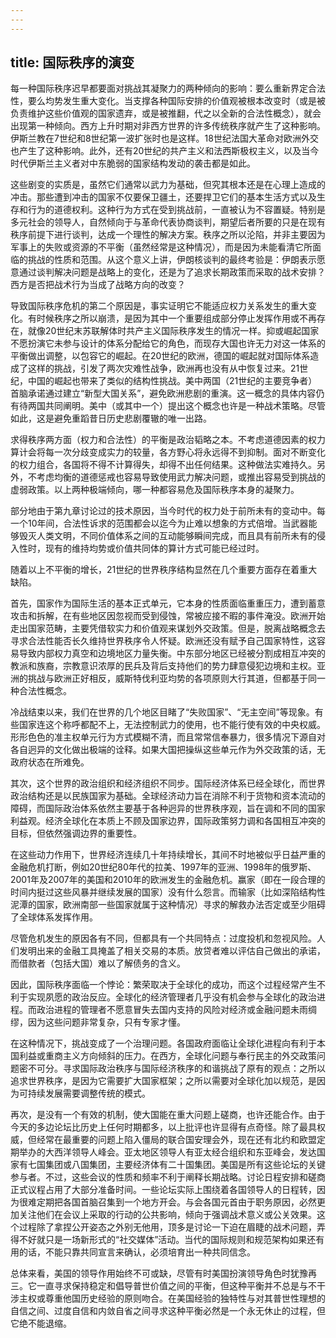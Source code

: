 ```yaml
---
---
---
```

title: 国际秩序的演变
---



每一种国际秩序迟早都要面对挑战其凝聚力的两种倾向的影响：要么重新界定合法性，要么均势发生重大变化。当支撑各种国际安排的价值观被根本改变时（或是被负责维护这些价值观的国家遗弃，或是被推翻，代之以全新的合法性概念），就会出现第一种倾向。西方上升时期对非西方世界的许多传统秩序就产生了这种影响。伊斯兰教在7世纪和8世纪第一波扩张时也是这样。18世纪法国大革命对欧洲外交也产生了这种影响。此外，还有20世纪的共产主义和法西斯极权主义，以及当今时代伊斯兰主义者对中东脆弱的国家结构发动的袭击都是如此。

这些剧变的实质是，虽然它们通常以武力为基础，但究其根本还是在心理上造成的冲击。那些遭到冲击的国家不仅要保卫疆土，还要捍卫它们的基本生活方式以及生存和行为的道德权利。这种行为方式在受到挑战前，一直被认为不容置疑。特别是多元社会的领导人，自然倾向于与革命代表协商谈判，期望后者所要的只是在现有秩序前提下进行谈判，达成一个理性的解决方案。秩序之所以沦陷，并非主要因为军事上的失败或资源的不平衡（虽然经常是这种情况），而是因为未能看清它所面临的挑战的性质和范围。从这个意义上讲，伊朗核谈判的最终考验是：伊朗表示愿意通过谈判解决问题是战略上的变化，还是为了追求长期政策而采取的战术安排？西方是否把战术行为当成了战略方向的改变？

导致国际秩序危机的第二个原因是，事实证明它不能适应权力关系发生的重大变化。有时候秩序之所以崩溃，是因为其中一个重要组成部分停止发挥作用或不再存在，就像20世纪末苏联解体时共产主义国际秩序发生的情况一样。抑或崛起国家不愿扮演它未参与设计的体系分配给它的角色，而现存大国也许无力对这一体系的平衡做出调整，以包容它的崛起。在20世纪的欧洲，德国的崛起就对国际体系造成了这样的挑战，引发了两次灾难性战争，欧洲再也没有从中恢复过来。21世纪，中国的崛起也带来了类似的结构性挑战。美中两国（21世纪的主要竞争者）首脑承诺通过建立“新型大国关系”，避免欧洲悲剧的重演。这一概念的具体内容仍有待两国共同阐明。美中（或其中一个）提出这个概念也许是一种战术策略。尽管如此，这是避免重蹈昔日历史悲剧覆辙的唯一出路。

求得秩序两方面（权力和合法性）的平衡是政治韬略之本。不考虑道德因素的权力算计会将每一次分歧变成实力的较量，各方野心将永远得不到抑制。面对不断变化的权力组合，各国将不得不计算得失，却得不出任何结果。这种做法实难持久。另外，不考虑均衡的道德惩戒也容易导致使用武力解决问题，或推出容易受到挑战的虚弱政策。以上两种极端倾向，哪一种都容易危及国际秩序本身的凝聚力。

部分地由于第九章讨论过的技术原因，当今时代的权力处于前所未有的变动中。每一个10年间，合法性诉求的范围都会以迄今为止难以想象的方式倍增。当武器能够毁灭人类文明，不同价值体系之间的互动能够瞬间完成，而且具有前所未有的侵入性时，现有的维持均势或价值共同体的算计方式可能已经过时。

随着以上不平衡的增长，21世纪的世界秩序结构显然在几个重要方面存在着重大缺陷。

首先，国家作为国际生活的基本正式单元，它本身的性质面临重重压力，遭到蓄意攻击和拆解，在有些地区因忽视而受到侵蚀，常被应接不暇的事件淹没。欧洲开始走出国家范畴，主要凭借软实力和价值观来谋划外交政策。但是，脱离战略概念去寻求合法性能否长久维持世界秩序令人怀疑。欧洲还没有赋予自己国家特性，这容易导致内部权力真空和边境地区力量失衡。中东部分地区已经被分割成相互冲突的教派和族裔，宗教意识浓厚的民兵及背后支持他们的势力肆意侵犯边境和主权。亚洲的挑战与欧洲正好相反，威斯特伐利亚均势的各项原则大行其道，但都基于同一种合法性概念。

冷战结束以来，我们在世界的几个地区目睹了“失败国家”、“无主空间”等现象。有些国家连这个称呼都配不上，无法控制武力的使用，也不能行使有效的中央权威。形形色色的准主权单元行为方式模糊不清，而且常常信奉暴力，很多情况下源自对各自迥异的文化做出极端的诠释。如果大国把操纵这些单元作为外交政策的话，无政府状态在所难免。

其次，这个世界的政治组织和经济组织不同步。国际经济体系已经全球化，而世界政治结构还是以民族国家为基础。全球经济动力旨在消除不利于货物和资本流动的障碍，而国际政治体系依然主要基于各种迥异的世界秩序观，旨在调和不同的国家利益观。经济全球化在本质上不顾及国家边界，国际政策努力调和各国相互冲突的目标，但依然强调边界的重要性。

在这些动力作用下，世界经济连续几十年持续增长，其间不时地被似乎日益严重的金融危机打断，例如20世纪80年代的拉美、1997年的亚洲、1998年的俄罗斯、2001年及2007年的美国和2010年的欧洲发生的金融危机。赢家（即在一段合理的时间内挺过这些风暴并继续发展的国家）没有什么怨言。而输家（比如深陷结构性泥潭的国家，欧洲南部一些国家就属于这种情况）寻求的解救办法否定或至少阻碍了全球体系发挥作用。

尽管危机发生的原因各有不同，但都具有一个共同特点：过度投机和忽视风险。人们发明出来的金融工具掩盖了相关交易的本质。放贷者难以评估自己做出的承诺，而借款者（包括大国）难以了解债务的含义。

因此，国际秩序面临一个悖论：繁荣取决于全球化的成功，而这个过程经常产生不利于实现夙愿的政治反应。全球化的经济管理者几乎没有机会参与全球化的政治进程。而政治进程的管理者不愿意冒失去国内支持的风险对经济或金融问题未雨绸缪，因为这些问题非常复杂，只有专家才懂。

在这种情况下，挑战变成了一个治理问题。各国政府面临让全球化进程向有利于本国利益或重商主义方向倾斜的压力。在西方，全球化问题与奉行民主的外交政策问题密不可分。寻求国际政治秩序与国际经济秩序的和谐挑战了原有的观点：之所以追求世界秩序，是因为它需要扩大国家框架；之所以需要对全球化加以规范，是因为可持续发展需要调整传统的模式。

再次，是没有一个有效的机制，使大国能在重大问题上磋商，也许还能合作。由于今天的多边论坛比历史上任何时期都多，以上批评也许显得有点奇怪。除了最具权威，但经常在最重要的问题上陷入僵局的联合国安理会外，现在还有北约和欧盟定期举办的大西洋领导人峰会。亚太地区领导人有亚太经合组织和东亚峰会，发达国家有七国集团或八国集团，主要经济体有二十国集团。美国是所有这些论坛的关键参与者。不过，这些会议的性质和频率不利于阐释长期战略。讨论日程安排和磋商正式议程占用了大部分准备时间。一些论坛实际上围绕着各国领导人的日程转，因为很难定期把各国首脑召集到一个地方开会。与会各国元首由于职务原因，必然更加关注他们在会议上采取的行动的公共影响，倾向于强调战术意义或公关效果。这个过程除了拿捏公开姿态之外别无他用，顶多是讨论一下迫在眉睫的战术问题，弄得不好就只是一场新形式的“社交媒体”活动。当代的国际规则和规范架构如果还有用的话，不能只靠共同宣言来确认，必须培育出一种共同信念。

总体来看，美国的领导作用始终不可或缺，尽管有时美国扮演领导角色时犹豫再三。它一直寻求保持稳定和倡导普世价值之间的平衡，但这种平衡并不总是与不干涉主权或尊重他国历史经验的原则吻合。在美国经验的独特性与对其普世性理想的自信之间、过度自信和内敛自省之间寻求这种平衡必然是一个永无休止的过程，但它绝不能退缩。